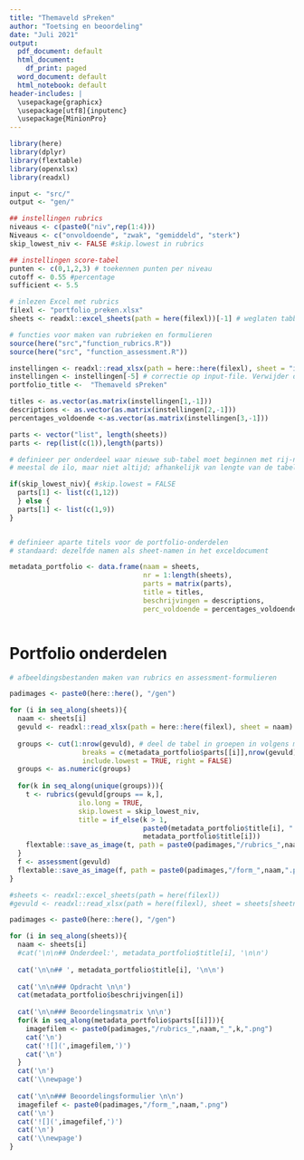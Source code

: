 ```yaml
---
title: "Themaveld sPreken"
author: "Toetsing en beoordeling"
date: "Juli 2021"
output:
  pdf_document: default
  html_document:
    df_print: paged
  word_document: default
  html_notebook: default
header-includes: |
  \usepackage{graphicx}
  \usepackage[utf8]{inputenc}
  \usepackage{MinionPro}
---
```


```r
library(here)
library(dplyr)
library(flextable)
library(openxlsx)
library(readxl)

input <- "src/"
output <- "gen/"

## instellingen rubrics
niveaus <- c(paste0("niv",rep(1:4)))
Niveaus <- c("onvoldoende", "zwak", "gemiddeld", "sterk")
skip_lowest_niv <- FALSE #skip.lowest in rubrics

## instellingen score-tabel 
punten <- c(0,1,2,3) # toekennen punten per niveau
cutoff <- 0.55 #percentage 
sufficient <- 5.5

# inlezen Excel met rubrics
filexl <- "portfolio_preken.xlsx"
sheets <- readxl::excel_sheets(path = here(filexl))[-1] # weglaten tabblad instellingen

# functies voor maken van rubrieken en formulieren
source(here("src","function_rubrics.R"))
source(here("src", "function_assessment.R"))


```

```r

instellingen <- readxl::read_xlsx(path = here::here(filexl), sheet = "instellingen")
instellingen <- instellingen[-5] # correctie op input-file. Verwijder deze regel voor portfolio-voorbeeld.xlsx
portfolio_title <-  "Themaveld sPreken"

titles <- as.vector(as.matrix(instellingen[1,-1]))
descriptions <- as.vector(as.matrix(instellingen[2,-1]))
percentages_voldoende <-as.vector(as.matrix(instellingen[3,-1]))

parts <- vector("list", length(sheets))
parts <- rep(list(c(1)),length(parts))

# definieer per onderdeel waar nieuwe sub-tabel moet beginnen met rij-nummer;
# meestal de ilo, maar niet altijd; afhankelijk van lengte van de tabel 

if(skip_lowest_niv){ #skip.lowest = FALSE
  parts[1] <- list(c(1,12)) 
  } else {
  parts[1] <- list(c(1,9)) 
}


# definieer aparte titels voor de portfolio-onderdelen
# standaard: dezelfde namen als sheet-namen in het exceldocument

metadata_portfolio <- data.frame(naam = sheets,
                                 nr = 1:length(sheets),
                                 parts = matrix(parts),
                                 title = titles,
                                 beschrijvingen = descriptions,
                                 perc_voldoende = percentages_voldoende)



```


# Portfolio onderdelen

```r
# afbeeldingsbestanden maken van rubrics en assessment-formulieren

padimages <- paste0(here::here(), "/gen")

for (i in seq_along(sheets)){
  naam <- sheets[i]
  gevuld <- readxl::read_xlsx(path = here::here(filexl), sheet = naam)
  
  groups <- cut(1:nrow(gevuld), # deel de tabel in groepen in volgens metadata$parts
                  breaks = c(metadata_portfolio$parts[[i]],nrow(gevuld)), 
                  include.lowest = TRUE, right = FALSE)
  groups <- as.numeric(groups)
    
  for(k in seq_along(unique(groups))){ 
    t <- rubrics(gevuld[groups == k,],
                 ilo.long = TRUE,
                 skip.lowest = skip_lowest_niv,
                 title = if_else(k > 1, 
                                 paste0(metadata_portfolio$title[i], " (vervolg)"),
                                 metadata_portfolio$title[i]))
    flextable::save_as_image(t, path = paste0(padimages,"/rubrics_",naam,"_",k,".png"))
  }
  f <- assessment(gevuld)
  flextable::save_as_image(f, path = paste0(padimages,"/form_",naam,".png"))
}


```


```r

#sheets <- readxl::excel_sheets(path = here(filexl))
#gevuld <- readxl::read_xlsx(path = here(filexl), sheet = sheets[sheetnr])

padimages <- paste0(here::here(), "/gen")

for (i in seq_along(sheets)){
  naam <- sheets[i]
  #cat('\n\n## Onderdeel:', metadata_portfolio$title[i], '\n\n')
  
  cat('\n\n## ', metadata_portfolio$title[i], '\n\n')
  
  cat('\n\n### Opdracht \n\n')
  cat(metadata_portfolio$beschrijvingen[i])
  
  cat('\n\n### Beoordelingsmatrix \n\n')
  for(k in seq_along(metadata_portfolio$parts[[i]])){
    imagefilem <- paste0(padimages,"/rubrics_",naam,"_",k,".png")
    cat('\n')
    cat('![](',imagefilem,')')
    cat('\n')
  }
  cat('\n')
  cat('\\newpage')
  
  cat('\n\n### Beoordelingsformulier \n\n')
  imagefilef <- paste0(padimages,"/form_",naam,".png")
  cat('\n')
  cat('![](',imagefilef,')')
  cat('\n')
  cat('\\newpage')
}
```

